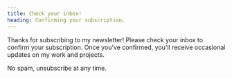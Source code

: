 ```yaml
---
title: Check your inbox!
heading: Confirming your subscription.
---
```


Thanks for subscribing to my newsletter! Please check your inbox to confirm your subscription. Once you've confirmed, you'll receive occasional updates on my work and projects.

No spam, unsubscribe at any time.
